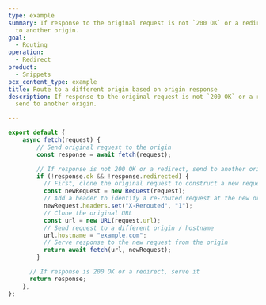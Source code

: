 ```yaml
---
type: example
summary: If response to the original request is not `200 OK` or a redirect, send
  to another origin.
goal:
  - Routing
operation:
  - Redirect
product:
  - Snippets
pcx_content_type: example
title: Route to a different origin based on origin response
description: If response to the original request is not `200 OK` or a redirect,
  send to another origin.

---
```


```js
export default {
    async fetch(request) {
        // Send original request to the origin
        const response = await fetch(request);

        // If response is not 200 OK or a redirect, send to another origin
        if (!response.ok && !response.redirected) {
          // First, clone the original request to construct a new request
          const newRequest = new Request(request);
          // Add a header to identify a re-routed request at the new origin
          newRequest.headers.set("X-Rerouted", "1");
          // Clone the original URL
          const url = new URL(request.url);
          // Send request to a different origin / hostname
          url.hostname = "example.com";
          // Serve response to the new request from the origin
          return await fetch(url, newRequest);
        }

      // If response is 200 OK or a redirect, serve it
      return response;
    },
};
```
